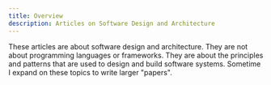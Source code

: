 ```yaml
---
title: Overview
description: Articles on Software Design and Architecture
---
```


These articles are about software design and architecture. They are not about programming languages or frameworks. They are about the principles and patterns that are used to design and build software systems. Sometime I expand on these topics to write larger "papers".

<Snippet file="latest-paper.mdx" />
